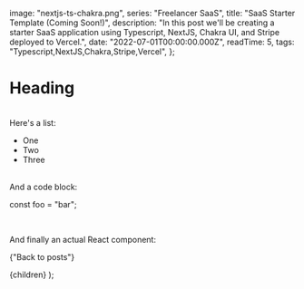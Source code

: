 
  image: "nextjs-ts-chakra.png",
  series: "Freelancer SaaS",
  title: "SaaS Starter Template (Coming Soon!)",
  description:
    "In this post we'll be creating a starter SaaS application using Typescript, NextJS, Chakra UI, and Stripe deployed to Vercel.",
  date: "2022-07-01T00:00:00.000Z",
  readTime: 5,
  tags: "Typescript,NextJS,Chakra,Stripe,Vercel",
};

# Heading

<br />
Here's a list:

- One
- Two
- Three

<br />
And a code block:

<SyntaxHighlighter language="typescript">const foo = "bar";</SyntaxHighlighter>

<br />

And finally an actual React component:

<LinkButton href="/posts">{"Back to posts"}</LinkButton>

  <PostLayout meta={meta}>{children}</PostLayout>
);
